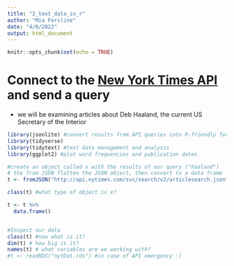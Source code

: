 ```yaml
---
title: "2_text_data_in_r"
author: "Mia Forsline"
date: "4/6/2022"
output: html_document
---
```


```r
knitr::opts_chunk$set(echo = TRUE)
```

# Connect to the [New York Times API](https://developer.nytimes.com/) and send a query 
- we will be examining articles about Deb Haaland, the current US Secretary of the Interior 
```r
library(jsonlite) #convert results from API queries into R-friendly formats 
library(tidyverse) 
library(tidytext) #text data management and analysis
library(ggplot2) #plot word frequencies and publication dates
```


```r
#create an object called x with the results of our query ("haaland")
# the from JSON flatten the JSON object, then convert to a data frame
t <- fromJSON("http://api.nytimes.com/svc/search/v2/articlesearch.json?q=haaland&api-key=NTKBHbsb6XFEkGymGumAiba7n3uBvs8V", flatten = TRUE) #the string following "key=" is your API key 

class(t) #what type of object is x?

t <- t %>% 
  data.frame()


#Inspect our data
class(t) #now what is it?
dim(t) # how big is it?
names(t) # what variables are we working with?
#t <- readRDS("nytDat.rds") #in case of API emergency :)
```

